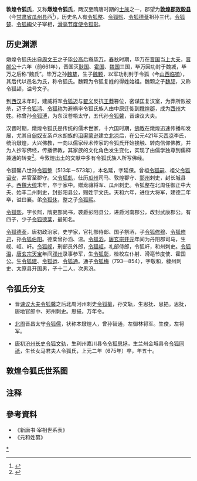 '''敦煌令狐氏'''，又称'''燉煌令狐氏'''，两汉至隋唐时期的[[士族|士族]]之一，郡望为'''[[敦煌郡|敦煌郡]][[效穀县|效穀县]]'''（今[[甘肃省|甘肃省]][[瓜州县|瓜州县]]西<ref> {{cite web|author=李并成|title=汉敦煌郡效穀县城考|publisher=《敦煌学辑刊》 1991年01期}}</ref>），历史名人有[[令狐整|令狐整]]、[[令狐熙|令狐熙]]、[[令狐德棻|令狐德棻]]祖孙三代，[[令狐楚|令狐楚]]、[[令狐綯|令狐綯]]父子宰相，[[滑亳节度使|滑亳节度使]][[令狐彰|令狐彰]]。

==历史渊源==
燉煌令狐氏出自[[周文王|周文王]]之子[[毕公高|毕公高]]后裔[[毕万|毕万]]，[[春秋|春秋]]时期，毕万在[[晋国|晋国]]当[[上大夫|上大夫]]，[[晋献公|晋献公]]十六年（前661年），晋国灭[[耿国|耿国]]、[[霍国|霍国]]、[[魏国|魏国]]三国，毕万因功封于魏城，毕万之后称“魏氏”。毕万之孙[[魏犨|魏犨]]，生子[[魏颗|魏颗]]，以军功别封于令狐（今[[山西|山西]][[临猗|临猗]]），其后代以邑名为氏，称令狐氏。魏颗为令狐复姓的得姓始祖。魏颗之子[[魏颉|魏颉]]，又称令狐颉，谥号文子。

到[[西汉|西汉]]末年时，建威将军[[令狐迈|令狐迈]]与[[翟义|翟义]]反抗[[王莽|王莽]]篡位，密谋匡复汉室，为莽所败被杀，迈子[[令狐鸿|令狐鸿]]、[[令狐称|令狐称]]为避祸率令狐氏族人由中原迁徙到[[敦煌郡|燉煌郡]]，成为[[西州|西州]]大姓。称曾孙[[令狐溥|令狐溥]]，为东汉苍梧太守，五代孙[[令狐馨|令狐馨]]，晋谏议大夫。

汉晋时期，燉煌令狐氏是传统的儒术世家，十六国时期，[[佛教|佛教]]在燉煌迅速传播和发展，尤其自[[匈奴|匈奴]]支系卢水胡族的[[沮渠蒙逊|沮渠蒙逊]]建立[[北凉|北凉]]后，在公元421年灭[[西凉|西凉]]李氏，统治燉煌，大兴佛教，一向以儒家经术传家的令狐氏开始接触、转向信仰佛教，并为人抄写佛经，传播佛教，其家族的文化角色发生变化，实现了由儒学独尊到儒释兼通的转变<ref>{{cite web|url=http://www.docin.com/p-526758428.html|author=孔令梅 杜斗城|title=十六国北朝时期敦煌令狐氏与佛教关系探究|publisher=敦煌研究}}{{dead link|date=2018年3月 |bot=InternetArchiveBot |fix-attempted=yes }}</ref>。今敦煌出土的文献中多有令狐氏族人所写佛经。

令狐馨八世孙[[令狐整|令狐整]]（513年－573年），本名延，字延保。曾祖[[令狐嗣|令狐嗣]]、祖父[[令狐诏安|令狐诏安]]，并官至郡守。父[[令狐虬|令狐虬]]，仕历[[瓜州_(古代)|瓜州]]司马、敦煌郡守、[[郢州_(西魏)|郢州]]刺史，封长城县子。[[西魏|西魏]][[大统|大统]]末年，卒于家中。赠龙骧将军、瓜州刺史。令狐整在北周任御正中大夫、始丰二州刺史，封彭阳县公，赐姓宇文氏。天和六年，进位大将军，建德二年卒，谥曰襄。弟[[令狐休|令狐休]]，整之子[[令狐熙|令狐熙]]。

[[令狐熙|令狐熙]]，字长熙，隋吏部尚书，袭爵彭阳县公，进爵河南郡公，改封武康郡公。有四子，少子[[令狐德棻|令狐德棻]]，最知名。

[[令狐德棻|令狐德棻]]，唐初政治家，史学家，官礼部侍郎、国子祭酒，子[[令狐修穆|令狐修穆]]、[[令狐修己|令狐修己]]，孙[[令狐伯阳|令狐伯阳]]。德棻曾孙滔、温。[[令狐滔|令狐滔]]，[[唐玄宗|唐玄宗]][[开元|开元]]年间为丹阳郡司马，生岘、峘、屽。[[令狐岘|令狐岘]]，刑部员外郎，[[令狐峘|令狐峘]]，礼部侍郎，令狐屽，和州刺史。[[令狐温|令狐温]]，[[唐玄宗|唐玄宗]][[天宝|天宝]]年间[[邓州_(隋朝)|邓州]]录事参军，生[[令狐彰|令狐彰]]，检校左仆射、滑亳节度使、霍国公。生[[令狐建|令狐建]]、[[令狐运|令狐运]]、[[令狐通|令狐通]]。通子[[令狐梅|令狐梅]]（793—854），字敬和，棣州刺史、太原县开国男，子十二人，次男汾。

== 令狐氏分支 ==
* 晋[[谏议大夫|谏议大夫]][[令狐馨|令狐馨]]之后北周河州刺史[[令狐纂|令狐纂]]，孙文轨，生思抚、思挹。思抚，唐地官郎中、郑州刺史。思挹，万年令。

* [[北周|北周]]晋昌太守[[令狐儒|令狐儒]]，状称本燉煌人，曾孙智通，左御林将军。生俊，左将军。

* [[唐|唐]]初[[汾州|汾州]][[长史|长史]][[令狐文轨|令狐文轨]]，生利州嘉川县令[[令狐思拯|令狐思拯]]，生兰州金城县令[[令狐同祇|令狐同祇]]，生长女马君夫人令狐氏，上元二年（675年）卒，年五十。

== 敦煌令狐氏世系图 ==
<center>
{{chart/start|style=font: 80% sans-serif;}}
{{chart| | | | | | Lhm |Lhm=[[令狐迈|令狐迈]]}}
{{chart| | | | | | |)|-|-|-|.| }}
{{chart| | | | | | Lhc | | Lh |Lhc=[[令狐称|令狐称]]|Lh=[[令狐鸿|令狐鸿]]}}
{{chart| | | | | | |:| }}
{{chart| | | | | | |:| }}
{{chart| | | | | | Lhp |Lhp=[[令狐溥|令狐溥]]}}
{{chart| | | | | | |:| }}
{{chart| | | | | | |:| }}
{{chart| | | | | | Lhx |Lhx=[[令狐馨|令狐馨]]}}
{{chart| | | | | | |:| }}
{{chart| | | | | | |:| }}
{{chart| | | | | | Lhs |Lhs=[[令狐嗣|令狐嗣]]}}
{{chart| | | | | | |!| }}
{{chart| | | | | | Lhza |Lhza=[[令狐诏安|令狐诏安]]}}
{{chart| | | | | | |!| }}
{{chart| | | | | | Lhq |Lhq=[[令狐虬|令狐虬]]}}
{{chart| | | | | | |!| }}
{{chart| | | | | | Lhz |Lhz=彭阳襄公<br>[[令狐整|令狐整]]}}
{{chart| | | | | | |)|-|-|-|.| }}
{{chart| | | | | | Lhx | | Lhx2 |Lhx=武康郡公<br>[[令狐熙|令狐熙]]|Lhx2=[[令狐休|令狐休]]}}
{{chart| | | |,|-|-|^|-|-|-|-|-|-|-|-|-|-|-|-|-|-|-|-|-|-|-|-|-|-|-|-|-|-|-|-|.}}
{{chart| | | Lhd | | | | | | | | | | | | | | | | | | | | | | | | | | | | | | Lhdf |Lhd=[[令狐达|令狐达]]|Lhdf=彭阳宪公<br>[[令狐德棻|令狐德棻]]}}
{{chart| | | |!| | | | | | | | | | | | | | | | | | | | | | | | | | | | | | | |)|-|-|-|-|-|-|-|-|-|-|-|-|-|-|-|-|-|-|-|-|.|}}
{{chart| | | Lho | | | | | | | | | | | | | | | | | | | | | | | | | | | | | | Lhxm | | | | | | | | | | | | | | | | | | | Lhby |Lho=令狐〇|Lhxm=[[令狐修穆|令狐修穆]]|Lhby=[[令狐修己|令狐修己]]}}
{{chart| | | |!| | | | | | | | | | | | | | | | | | | | | | | | | | | | | | | |!| | | | | | | | | | | | | | | | | | | | |!|}}
{{chart| | | Lhyc | | | | | | | | | | | | | | | | | | | | | | | | | | | | | | Lhxz | | | | | | | | | | | | | | | | | | | Lhby |Lhyc=[[令狐元超|令狐元超]]|Lhxz=[[令狐孝哲|令狐孝哲]]|Lhby=[[令狐伯阳|令狐伯阳]]}}
{{chart| | | |!| | | | | | | | | | | | | | | | | | | | | | | | | | | | | | | |!| | | | | | | | | | | | | | | | | | | | |!|}}
{{chart| | | Lhr | | | | | | | | | | | | | | | | | | | | | | | | | | | | | | Lhw | | | | | | | | | | | | | | | | | | | Lht |Lhr=[[令狐濬|令狐-{濬}-]]|Lhw=[[令狐温|令狐温]]|Lht=[[令狐滔|令狐滔]]}}
{{chart| | | |!| | | | | | | | | | | | | | | | | | | | | | | | | | | | | | | |)|-|-|-|-|-|-|-|-|-|-|-|.| | | | |,|-|-|-|+|-|-|-|.| |}}
{{chart| | | Lhcl | | | | | | | | | | | | | | | | | | | | | | | | | | | | | | Lhz | | | | | | | | | | Lhg | | | Lhx | | Lhy | | Lhg2 |Lhcl=[[令狐崇亮|令狐崇亮]]|Lhz=霍忠肃公<br>[[令狐彰|令狐彰]]|Lhg=[[令狐广|令狐广]]|Lhx=[[令狐岘|令狐岘]]|Lhy=[[令狐峘|令狐峘]]|Lhg2=[[令狐屽|令狐屽]]}}
{{chart| | | |!| | | | | | | | | | | | | | | | | | | | | | | |,|-|-|-|v|-|-|-|(| | | | | | | | | | | |!| | | | | | | | |!| }}
{{chart| | | Lhcj | | | | | | | | | | | | | | | | | | | | | | Lhj | | Lhy | | Lht | | | | | | | | | | Lhh | | | | | | | Lhp |Lhcj=[[令狐承简|令狐承简]]|Lhj=[[令狐建|令狐建]]|Lhy=[[令狐运|令狐运]]|Lht=[[令狐通|令狐通]]|Lhh=[[令狐徽|令狐徽]]|Lhp=[[令狐丕|令狐丕]]}}
{{chart| | | |)|-|-|-|-|-|-|-|-|-|-|-|-|-|-|-|-|-|v|-|-|-|-|-|-|-|-|-|.| | | |)|-|-|-|v|-|-|-|.| | | |!| }}
{{chart| | | Lhc | | | | | | | | | | | | | | | | Lhc2 | | | | | | | | Lhd | | Lhzz | | Lhm | | Lht | | Lho |Lhc=彭阳郡文公<br>[[令狐楚|令狐楚]]|Lhc2=[[令狐从|令狐从]]|Lhd=[[令狐定|令狐定]]|Lhzz=[[令狐仲舟|令狐仲舟]]|Lhm=[[令狐梅|令狐梅]]|Lht=[[令狐棠|令狐棠]]|Lho=[[令狐汞|令狐汞]]}}
{{chart| | | |)|-|-|-|-|-|.| | | |,|-|-|-|v|-|-|-|(| | | | | | | | | |!| | | | | | | |!| | | | | | | |!| }}
{{chart| | | Lhx | | | | Lht | | Lho1 | | Lho2 | | Lhd | | | | | | | | Lhj | | | | | | Lhf | | | | | | Lhq |Lhx=[[令狐绪|令狐绪]]|Lht=赵国公<br>[[令狐綯|令狐綯]]|Lho1=令狐〇|Lho2=令狐〇|Lhd=[[令狐紞|令狐紞]]|Lhj=[[令狐缄|令狐缄]]|Lhf=[[令狐汾|令狐汾]]|Lhq=[[令狐庆|令狐庆]]}}
{{chart| |,|-|^|-|.| | | |)|-|-|-|v|-|-|-|.| | | |)|-|-|-|.| | | |,|-|^|-|.| | | | | |,|-|-|-|v|-|-|-|(| }}
{{chart| Lhz | | Lhx | | Lhg | | Lhh | | Lhf | | Lhq | | Lhls | | Lhc | | Lhx2 | | | | Lhhb | | Lhb | | Lhhm |Lhz=[[令狐泽|令狐泽]]|Lhx=[[令狐洵|令狐洵]]|Lhg=[[令狐滈|令狐滈]]|Lhh=[[令狐涣|令狐涣]]|Lhf=[[令狐沨|令狐沨]]|Lhq=令狐乔儿|Lhls=令狐梁四（女）|Lhc=[[令狐澄|令狐澄]]|Lhx2=[[令狐湘|令狐湘]]|Lhhb=[[令狐怀斌|令狐怀斌]]|Lhb=[[令狐怀赟|令狐怀赟]]|Lhhm=[[令狐怀坶|令狐怀坶]]}}
{{chart/end}}
</center>

== 注释 ==

{{Reflist|25em}}

== 參考資料 ==
* 《新唐书·宰相世系表》
* 《元和姓纂》

[[Category:敦煌令狐氏|*]]